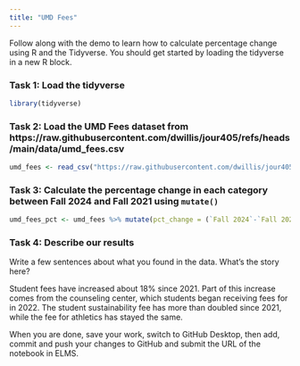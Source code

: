 ```yaml
---
title: "UMD Fees"
---
```


Follow along with the demo to learn how to calculate percentage change using R and the Tidyverse. You should get started by loading the tidyverse in a new R block.


### Task 1: Load the tidyverse

```r
library(tidyverse)
```


### Task 2: Load the UMD Fees dataset from https://raw.githubusercontent.com/dwillis/jour405/refs/heads/main/data/umd_fees.csv

```r
umd_fees <- read_csv("https://raw.githubusercontent.com/dwillis/jour405/refs/heads/main/data/umd_fees.csv")
```


### Task 3: Calculate the percentage change in each category between Fall 2024 and Fall 2021 using `mutate()`

```r
umd_fees_pct <- umd_fees %>% mutate(pct_change = (`Fall 2024`-`Fall 2021`)/`Fall 2021` * 100)
```


### Task 4: Describe our results

Write a few sentences about what you found in the data. What's the story here?


Student fees have increased about 18% since 2021. Part of this increase comes from the counseling center, which students began receiving fees for in 2022. The student sustainability fee has more than doubled since 2021, while the fee for athletics has stayed the same. 


When you are done, save your work, switch to GitHub Desktop, then add, commit and push your changes to GitHub and submit the URL of the notebook in ELMS.
